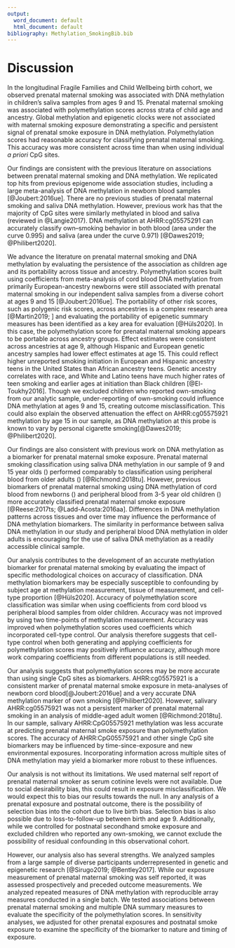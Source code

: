 ```yaml
---
output:
  word_document: default
  html_document: default
bibliography: Methylation_SmokingBib.bib
---
```


# Discussion

In the longitudinal Fragile Families and Child Wellbeing birth cohort, we observed prenatal maternal smoking was associated with DNA methylation in children's saliva samples from ages 9 and 15. Prenatal maternal smoking was associated with polymethylation scores across strata of child age and ancestry. Global methylation and epigenetic clocks were not associated with maternal smoking exposure demonstrating a specific and persistent signal of prenatal smoke exposure in DNA methylation. Polymethylation scores had reasonable accuracy for classifying prenatal maternal smoking. This accuracy was more consistent across time than when using individual *a priori* CpG sites.

Our findings are consistent with the previous literature on associations between prenatal maternal smoking and DNA methylation. We replicated top hits from previous epigenome wide association studies, including a large meta-analysis of DNA methylation in newborn blood samples [@Joubert:2016ue]. There are no previous studies of prenatal maternal smoking and saliva DNA methylation. However, previous work has that the majority of CpG sites were similarly methylated in blood and saliva (reviewed in @Langie2017). DNA methylation at AHRR:cg05575291 can accurately classify own--smoking behavior in both blood (area under the curve 0.995) and saliva (area under the curve 0.971) [@Dawes2019; @Philibert2020].

We advance the literature on prenatal maternal smoking and DNA methylation by evaluating the persistence of the association as children age and its portability across tissue and ancestry. Polymethylation scores built using coefficients from meta-analysis of cord blood DNA methylation from primarily European-ancestry newborns were still associated with prenatal maternal smoking in our independent saliva samples from a diverse cohort at ages 9 and 15 [@Joubert:2016ue]. The portability of other risk scores, such as polygenic risk scores, across ancestries is a complex research area [@Martin2019; ] and evaluating the portability of epigenetic summary measures has been identified as a key area for evaluation [@Hüls2020]. In this case, the polymethylation score for prenatal maternal smoking appears to be portable across ancestry groups. Effect estimates were consistent across ancestries at age 9, although Hispanic and European genetic ancestry samples had lower effect estimates at age 15. This could reflect higher unreported smoking initiation in European and Hispanic ancestry teens in the United States than African ancestry teens. Genetic ancestry correlates with race, and White and Latino teens have much higher rates of teen smoking and earlier ages at initiation than Black children [@El-Toukhy2016]. Though we excluded children who reported own-smoking from our analytic sample, under-reporting of own-smoking could influence DNA methylation at ages 9 and 15, creating outcome misclassification. This could also explain the observed attenuation the effect on AHRR:cg05575921 methylation by age 15 in our sample, as DNA methylation at this probe is known to vary by personal cigarette smoking[@Dawes2019; @Philibert2020].

Our findings are also consistent with previous work on DNA methylation as a biomarker for prenatal maternal smoke exposure. Prenatal maternal smoking classification using saliva DNA methylation in our sample of 9 and 15 year olds () performed comparably to classification using peripheral blood from older adults () [@Richmond:2018tu]. However, previous biomarkers of prenatal maternal smoking using DNA methylation of cord blood from newborns () and peripheral blood from 3-5 year old children () more accurately classified prenatal maternal smoke exposure [@Reese:2017ts; @Ladd-Acosta:2016aa]. Differences in DNA methylation patterns across tissues and over time may influence the performance of DNA methylation biomarkers. The similarity in performance between saliva DNA methylation in our study and peripheral blood DNA methylation in older adults is encouraging for the use of saliva DNA methylation as a readily accessible clinical sample.

Our analysis contributes to the development of an accurate methylation biomarker for prenatal maternal smoking by evaluating the impact of specific methodological choices on accuracy of classification. DNA methylation biomarkers may be especially susceptible to confounding by subject age at methylation measurement, tissue of measurement, and cell-type proportion [@Hüls2020]. Accuracy of polymethylation score classification was similar when using coefficients from cord blood vs peripheral blood samples from older children. Accuracy was not improved by using two time-points of methylation measurement. Accuracy was improved when polymethylation scores used coefficients which incorporated cell-type control. Our analysis therefore suggests that cell-type control when both generating and applying coefficients for polymethylation scores may positively influence accuracy, although more work comparing coefficients from different populations is still needed.

Our analysis suggests that polymethylation scores may be more accurate than using single CpG sites as biomarkers. AHRR:cg05575921 is a consistent marker of prenatal maternal smoke exposure in meta-analyses of newborn cord blood[@Joubert:2016ue] and a very accurate DNA methylation marker of own smoking [@Philibert2020]. However, salivary AHRR:cg05575921 was not a persistent marker of prenatal maternal smoking in an analysis of middle-aged adult women [@Richmond:2018tu]. In our sample, salivary AHRR:CpG05575921 methylation was less accurate at predicting prenatal maternal smoke exposure than polymethylation scores. The accuracy of AHRR:CpG05575921 and other single CpG site biomarkers may be influenced by time-since-exposure and new environmental exposures. Incorporating information across multiple sites of DNA methylation may yield a biomarker more robust to these influences.

Our analysis is not without its limitations. We used maternal self report of prenatal maternal smoker as serum cotinine levels were not available. Due to social desirability bias, this could result in exposure misclassification. We would expect this to bias our results towards the null. In any analysis of a prenatal exposure and postnatal outcome, there is the possibility of selection bias into the cohort due to live birth bias. Selection bias is also possible due to loss-to-follow-up between birth and age 9. Additionally, while we controlled for postnatal secondhand smoke exposure and excluded children who reported any own-smoking, we cannot exclude the possibility of residual confounding in this observational cohort.

However, our analysis also has several strengths. We analyzed samples from a large sample of diverse participants underrepresented in genetic and epigenetic research [@Sirugo2019; @Bentley2017]. While our exposure measurement of prenatal maternal smoking was self reported, it was assessed prospectively and preceded outcome measurements. We analyzed repeated measures of DNA methylation with reproducible array measures conducted in a single batch. We tested associations between prenatal maternal smoking and multiple DNA summary measures to evaluate the specificity of the polymethylation scores. In sensitivity analyses, we adjusted for other prenatal exposures and postnatal smoke exposure to examine the specificity of the biomarker to nature and timing of exposure.
